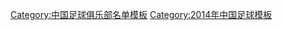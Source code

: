 {{Football squad with groups
 | name      = 2014年中乙分类名单沈阳东进
 | bgcolor   = #ffffff
 | bordercolor = #ff0000
 | textcolor   = #ff0000
 | title=[[沈阳东进足球俱乐部|<span style="color:#ff0000">瀋陽能量水</span>]] — [[2014年中国足球乙级联赛|<span style="color: #ff0000;">2014年</span>]][[中国足球乙级联赛|<span style="color: #ff0000;">中乙联赛北区第 5 名</span>]]
|group1=全年参赛球员
|list1=<div>
{{Football squad2 player|no=1|name=[[崔凯 (足球运动员)|崔凯]]}}
{{Football squad2 player|no=2|name=[[何放]]}}
{{Football squad2 player|no=3|name=[[唐立博]]}}
{{Football squad2 player|no=4|name=[[盛军]]}}
{{Football squad2 player|no=5|name=[[赵威 (足球运动员)|赵威]]}}
{{Football squad2 player|no=6|name=[[李奇 (足球运动员)|李奇]]}}
{{Football squad2 player|no=8|name=[[杜宇 (足球运动员)|杜宇]]}}
{{Football squad2 player|no=9|name=[[刘越 (1997年)|刘越]]}}
{{Football squad2 player|no=10|name=[[朱大义]]}}
{{Football squad2 player|no=11|name=[[金武]]}}
{{Football squad2 player|no=12|name=[[刘伟 (足球运动员)|刘伟]]}}
{{Football squad2 player|no=13|name=[[吴晨]]}}
{{Football squad2 player|no=14|name=[[支雅琪]]}}
{{Football squad2 player|no=15|name=[[何益辰]]}}
{{Football squad2 player|no=16|name=[[黄荻]]}}
{{Football squad2 player|no=17|name=[[贺健涛]]}}
{{Football squad2 player|no=18|name=[[武庆涛]]}}
{{Football squad2 player|no=19|name=[[黄烈]]}}
{{Football squad2 player|no=20|name=[[李皓原]]}}
{{Football squad2 player|no=21|name=[[刘泽军]]}}
{{Football squad2 player|no=22|name=[[陈成业]]}}
{{Football squad2 player|no=23|name=[[艾志鹏]]}}
{{Football squad2 player|no=24|name=[[刘毅 (足球运动员)|刘毅]]}}
{{Football squad2 player|no=26|name=[[黄智]]}}
{{Football squad2 player|no=27|name=[[陈嘉顺]]}}
{{Football squad2 player|no=28|name=[[于廷瀚]]}}
</div>
|group2=夏季转入球员
|list2=<div>
{{Football squad2 player|no=29|name=[[哈米提·夏甫开提]]}}
{{Football squad2 player|no=30|name=[[米尔扎艾克拜·阿力木]]}}
{{Football squad2 player|no=31|name=[[郑波 (足球运动员)|郑波]]}}
{{Football squad2 player|no=33|name=[[艾克拉木江·司拉吉丁]]}}
</div>
|group3=夏季转出球员
|list3=<div>
{{Football squad2 player|no=7|name=[[邸佑]]}}
{{Football squad2 player|no=25|name=[[陈曾太郎|陈程]]}}
</div>
|group4=主教练
|list4=[[杨玉敏]]
}}
<noinclude>
{{DEFAULTSORT:Shenyang Dongjin F.C. Squad 2014}}
[[Category:中国足球俱乐部名单模板]]
[[Category:2014年中国足球模板]]
</noinclude>